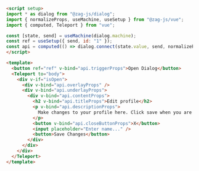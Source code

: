 ```md
<script setup>
import * as dialog from "@zag-js/dialog";
import { normalizeProps, useMachine, useSetup } from "@zag-js/vue";
import { computed, Teleport } from "vue";

const [state, send] = useMachine(dialog.machine);
const ref = useSetup({ send, id: "1" });
const api = computed(() => dialog.connect(state.value, send, normalizeProps));
</script>

<template>
  <button ref="ref" v-bind="api.triggerProps">Open Dialog</button>
  <Teleport to="body">
    <div v-if="isOpen">
      <div v-bind="api.overlayProps" />
      <div v-bind="api.underlayProps">
        <div v-bind="api.contentProps">
          <h2 v-bind="api.titleProps">Edit profile</h2>
          <p v-bind="api.descriptionProps">
            Make changes to your profile here. Click save when you are done.
          </p>
          <button v-bind="api.closeButtonProps">X</button>
          <input placeholder="Enter name..." />
          <button>Save Changes</button>
        </div>
      </div>
    </div>
  </Teleport>
</template>
```
